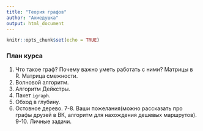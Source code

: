 ```yaml
---
title: "Теория графов"
author: "Ахмедушка"
output: html_document
---
```


```r
knitr::opts_chunk$set(echo = TRUE)
```

### План курса

1. Что такое граф? Почему важно уметь работать с ними? Матрицы в R. Матрица смежности. 
2. Волновой алгоритм.
3. Алгоритм Дейкстры.
4. Пакет `igraph`.
5. Обход в глубину.
6. Остовное дерево.
7-8. Ваши пожелания(можно рассказать про графы друзей в ВК, алгоритм для нахождения дешевых маршрутов).
9-10. Личные задачи.

